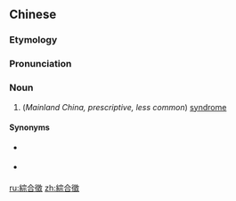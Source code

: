 ==Chinese==
{{zh-forms|s=综合征|type=21}}
{{wikipedia|lang=zh|綜合徵}}

===Etymology===
{{zh-compound|綜合|徵|composite, combined|phenomenon, sign, symptom}}

===Pronunciation===
{{zh-pron
|m=綜hézhēng
|c=zung3 hap6 zing1,zung1 hap6 zing1
|cat=n
}}

===Noun===
{{zh-noun}}

# (''Mainland China, prescriptive, less common'') [[syndrome]]

====Synonyms====
* {{qualifier|Mainland China|more common}} {{zh-l|綜合症}}
* {{qualifier|Taiwan}} {{zh-l|症候群}}

[[ru:綜合徵]]
[[zh:綜合徵]]